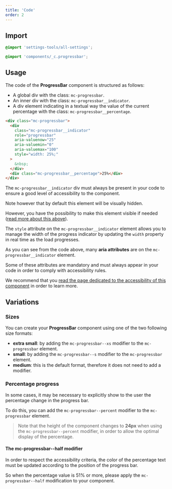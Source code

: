 ```yaml
---
title: 'Code'
order: 2
---
```


## Import

```scss
@import 'settings-tools/all-settings';

@import 'components/_c.progressbar';
```

## Usage

The code of the **ProgressBar** component is structured as follows:

- A global div with the class: `mc-progressbar`.
- An inner div with the class: `mc-progressbar__indicator`.
- A div element indicating in a textual way the value of the current percentage with the class: `mc-progressbar__percentage`.

```html
<div class="mc-progressbar">
  <div
    class="mc-progressbar__indicator"
    role="progressbar"
    aria-valuenow="25"
    aria-valuemin="0"
    aria-valuemax="100"
    style="width: 25%;"
  >
    &nbsp;
  </div>
  <div class="mc-progressbar__percentage">25%</div>
</div>
```

<Highlight theme="info" title="Good to know">
The <code class="dtEPZw">mc-progressbar__indicator</code> div must always be present in your code to ensure a good level of accessibility to the component.

Note however that by default this element will be visually hidden.

However, you have the possibility to make this element visible if needed ([read more about this above](/Components/ProgressBar/code/#percentage-progress)).

</Highlight>

<Highlight theme="tips" title="The style attribute">

The `style` attribute on the `mc-progressbar__indicator` element allows you to manage the width of the progress indicator by updating the `width` property in real time as the load progresses.

</Highlight>

<Highlight theme="warning" title="Accessibility rules">

As you can see from the code above, many **aria attributes** are on the `mc-progressbar__indicator` element.

Some of these attributes are mandatory and must always appear in your code in order to comply with accessibility rules.

We recommend that you [read the page dedicated to the accessibility of this component](/Components/ProgressBar/accessibilty/) in order to learn more.

</Highlight>

## Variations

### Sizes

You can create your **ProgressBar** component using one of the two following size formats:

- **extra small**: by adding the `mc-progressbar--xs` modifier to the `mc-progressbar` element.
- **small**: by adding the `mc-progressbar--s` modifier to the `mc-progressbar` element.
- **medium**: this is the default format, therefore it does not need to add a modifier.

<Preview path="variations-sizes" />

### Percentage progress

In some cases, it may be necessary to explicitly show to the user the percentage change in the progress bar.

To do this, you can add the `mc-progressbar--percent` modifier to the `mc-progressbar` element.

<Preview path="percentage" />

> Note that the height of the component changes to **24px** when using the `mc-progressbar--percent` modifier, in order to allow the optimal display of the percentage.

#### The mc-progressbar--half modifier

In order to respect the accessibility criteria, the color of the percentage text must be updated according to the position of the progress bar.

So when the percentage value is 51% or more, please apply the `mc-progressbar--half` modification to your component.

<Preview path="percentage-half" nude />
